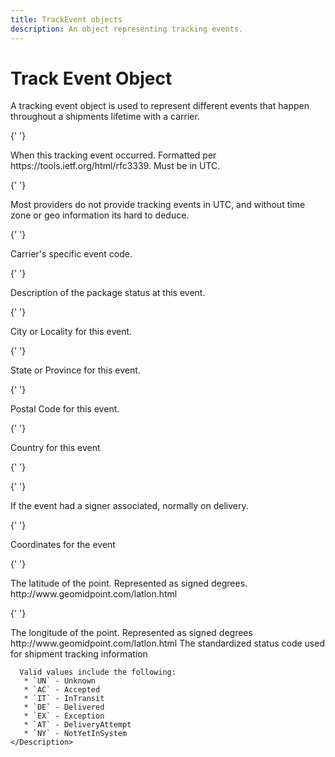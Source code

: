 ```yaml
---
title: TrackEvent objects
description: An object representing tracking events.
---
```


# Track Event Object

A tracking event object is used to represent different events that happen throughout a shipments lifetime with a carrier.

<Reference>

{' '}

<Field name="event_datetime" type="string" required={false}>
  <Description>
    When this tracking event occurred. Formatted per
    https://tools.ietf.org/html/rfc3339. Must be in UTC.
  </Description>
</Field>

{' '}

<Field name="event_datetime_local" type="string" required={false}>
  <Description>
    Most providers do not provide tracking events in UTC, and without time zone
    or geo information its hard to deduce.
  </Description>
</Field>

{' '}

<Field name="event_code" type="string" required={false}>
  <Description>Carrier's specific event code.</Description>
</Field>

{' '}

<Field name="description" type="string" required={false}>
  <Description>Description of the package status at this event.</Description>
</Field>

{' '}

<Field name="city" type="string" required={false}>
  <Description>City or Locality for this event.</Description>
</Field>

{' '}

<Field name="state" type="string" required={false}>
  <Description>State or Province for this event.</Description>
</Field>

{' '}

<Field name="postal_code" type="string" required={false}>
  <Description>Postal Code for this event.</Description>
</Field>

{' '}

<Field name="country" type="string" required={false}>
  <Description>Country for this event</Description>
</Field>

{' '}

<Field name="company" type="string" required={false}>
  <Description></Description>
</Field>

{' '}

<Field name="signer" type="string" required={false}>
  <Description>
    If the event had a signer associated, normally on delivery.
  </Description>
</Field>

{' '}

<Field name="geo" type="object" required={false}>
  <Description>Coordinates for the event</Description>
</Field>

{' '}

<Field name="geo.lat" type="number" required={true}>
  <Description>
    The latitude of the point. Represented as signed degrees.
    http://www.geomidpoint.com/latlon.html
  </Description>
</Field>

{' '}

<Field name="geo.long" type="number" required={true}>
  <Description>
    The longitude of the point. Represented as signed degrees
    http://www.geomidpoint.com/latlon.html
  </Description>
</Field>

  <Field name="status_code" type="string" required={false}>
    <Description>
      The standardized status code used for shipment tracking information

      Valid values include the following:
       * `UN` - Unknown
       * `AC` - Accepted
       * `IT` - InTransit
       * `DE` - Delivered
       * `EX` - Exception
       * `AT` - DeliveryAttempt
       * `NY` - NotYetInSystem
    </Description>

  </Field>

</Reference>

